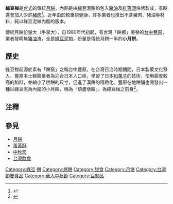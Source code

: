{{refimprove|time=2015-07-10T06:05:19+00:00}}
{{expand|time=2010-09-08T03:46:23+00:00}}
{{Taiwanese
| hanji      = 綠豆椪
| poj        = le̍k-tāu-phòng
| holo     = li̍k-tāu-phòng
| image      = 綠豆椪.jpg
| tsuin = ㄌㄩˋㄉㄡˋㄆㄥˋ
}}
'''綠豆椪'''是[[台灣|台式]]的傳統[[月餅|月餅]]，內餡是由[[綠豆|綠豆]]泥甜餡包入[[豬油|豬油]]及[[紅蔥頭|紅蔥頭]]烘烤製成，有時還會加入少許[[豬肉|豬肉]]<ref>{{Cite web |url=http://www.ylib.com/hotsale/CakeStory/index.asp#d |title=遠流 - 台灣糕餅50味 |accessdate=2010-09-08 |archive-date=2010-03-25 |archive-url=https://web.archive.org/web/20100325195905/http://www.ylib.com/hotsale/CakeStory/index.asp#d |dead-url=no }}</ref>。近年由於較重視健康，許多業者也推出不含豬肉、豬油等材料，純以綠豆泥做內餡的版本。

傳統月餅份量大（手掌大），自1980年代初起，有台灣「餅都」美譽的[[臺中市|台中]][[豐原區|豐原]]，業者發明無[[豬油|豬油]]渣，全是[[綠豆泥|綠豆泥]]餡，份量是傳統月餅一半的'''小月餅'''。

== 歷史 ==
綠豆椪起源於素有「餅窟」之稱台中豐原。在台灣日治時期期間，日本製菓文化移入，豐原本土糕餅業者為迎合日本人口味，學習了日本[[和菓子|和菓子]]的技術，使用甜度較高的餡料，並縮小了糕餅的尺寸，促進了漢餅的精緻化。豐原在地餅舖也開發出一種以綠豆泥為內餡的小月餅，稱為「葫蘆墩餅」，為綠豆椪之前身<ref>{{Cite web|title=百年老店雪花齋──為「島內製菓」爭一口氣|url=https://opinion.cw.com.tw/blog/profile/390/article/5284|access-date=2022-02-27|author=李佳芳|publisher=獨立評論}}</ref>。

== 注釋 ==
{{Reflist}}

== 參見 ==
*[[月餅|月餅]]
*[[蛋黃酥|蛋黃酥]]
*[[中秋節|中秋節]]
* [[台灣飲食|台灣飲食]]

[[Category:綠豆|Category:綠豆]]
[[Category:台灣糕點|餅]]
[[Category:烤餅|Category:烤餅]]
[[Category:甜食|Category:甜食]]
[[Category:月饼|Category:月饼]]
[[Category:台灣節慶食品|Category:台灣節慶食品]]
[[Category:華人中秋節|Category:華人中秋節]]
[[Category:豆制品|Category:豆制品]]
{{Dessert-stub}}